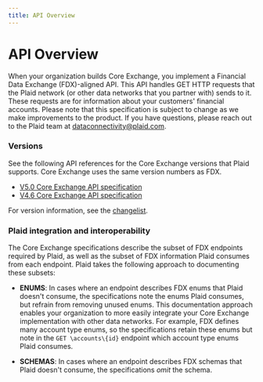 ```yaml
---
title: API Overview
---
```


# API Overview

When your organization builds Core Exchange, you implement a Financial Data Exchange (FDX)-aligned API.
This API handles GET HTTP requests that the Plaid network (or other data networks that you partner with) sends to it.
These requests are for information about your customers' financial accounts.
Please note that this specification is subject to change as we make improvements to the product.
If you have questions, please reach out to the Plaid team at dataconnectivity@plaid.com.

### Versions

See the following API references for the Core Exchange versions that Plaid supports. Core Exchange uses the same version numbers as FDX.

- [V5.0 Core Exchange API specification](/api-versions/five-dot-zero)
- [V4.6 Core Exchange API specification ](/api-versions/four-dot-six)

For version information, see the [changelist](/changelist).

### Plaid integration and interoperability

The Core Exchange specifications describe the subset of FDX endpoints required by Plaid, as well as the subset of FDX information Plaid consumes
from each endpoint.  Plaid takes the following approach to documenting these subsets:

- **ENUMS**: In cases where an endpoint describes FDX enums that Plaid doesn't consume, the specifications note the enums Plaid consumes, but refrain
  from removing unused enums.
  This documentation approach enables your organization to more easily integrate your Core Exchange implementation with other data networks.
  For example, FDX defines many account type enums, so the specifications retain these enums but note in the `GET \accounts\{id}` endpoint
  which account type enums Plaid consumes.

- **SCHEMAS**: In cases where an endpoint describes FDX schemas that Plaid doesn't consume, the specifications *omit* the schema.
